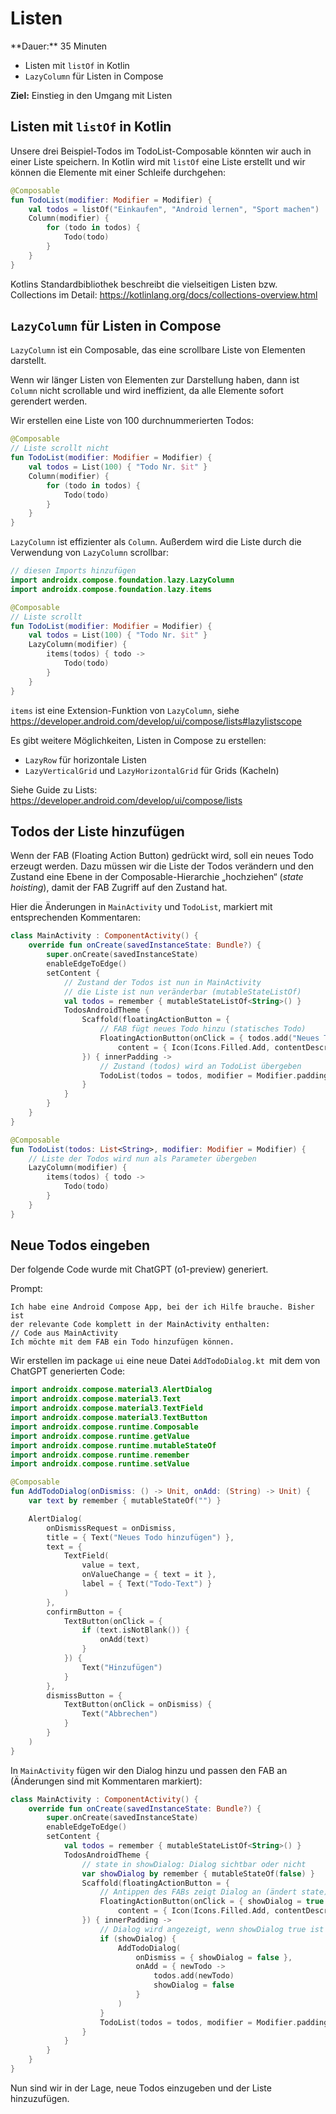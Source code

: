 
# Listen

<Callout>
  **Dauer:** 35 Minuten

  - Listen mit `listOf` in Kotlin
  - `LazyColumn` für Listen in Compose

  **Ziel:** Einstieg in den Umgang mit Listen 
</Callout>

## Listen mit `listOf` in Kotlin

Unsere drei Beispiel-Todos im TodoList-Composable könnten wir 
auch in einer Liste speichern. In Kotlin wird mit `listOf` eine 
Liste erstellt und wir können die Elemente mit einer Schleife
durchgehen:

```kotlin
@Composable
fun TodoList(modifier: Modifier = Modifier) {
    val todos = listOf("Einkaufen", "Android lernen", "Sport machen")
    Column(modifier) {
        for (todo in todos) {
            Todo(todo)
        }
    }
}
```

Kotlins Standardbibliothek beschreibt die vielseitigen Listen bzw. 
Collections im Detail: https://kotlinlang.org/docs/collections-overview.html

## `LazyColumn` für Listen in Compose

`LazyColumn` ist ein Composable, das eine scrollbare Liste von 
Elementen darstellt. 

Wenn wir länger Listen von Elementen zur Darstellung haben, dann ist
`Column` nicht scrollable und wird ineffizient, da alle Elemente
sofort gerendert werden. 

Wir erstellen eine Liste von 100 durchnummerierten Todos:

```kotlin
@Composable
// Liste scrollt nicht
fun TodoList(modifier: Modifier = Modifier) {
    val todos = List(100) { "Todo Nr. $it" }
    Column(modifier) {
        for (todo in todos) {
            Todo(todo)
        }
    }
}
```

`LazyColumn` ist effizienter als `Column`. Außerdem wird die Liste
durch die Verwendung von `LazyColumn` scrollbar:

```kotlin
// diesen Imports hinzufügen
import androidx.compose.foundation.lazy.LazyColumn
import androidx.compose.foundation.lazy.items

@Composable
// Liste scrollt
fun TodoList(modifier: Modifier = Modifier) {
    val todos = List(100) { "Todo Nr. $it" }
    LazyColumn(modifier) {
        items(todos) { todo ->
            Todo(todo)
        }
    }
}
```

`items` ist eine Extension-Funktion von `LazyColumn`, siehe 
https://developer.android.com/develop/ui/compose/lists#lazylistscope

Es gibt weitere Möglichkeiten, Listen in Compose zu erstellen:

- `LazyRow` für horizontale Listen
- `LazyVerticalGrid` und `LazyHorizontalGrid` für Grids (Kacheln)

Siehe Guide zu Lists: https://developer.android.com/develop/ui/compose/lists

## Todos der Liste hinzufügen

Wenn der FAB (Floating Action Button) gedrückt wird, soll ein neues
Todo erzeugt werden. Dazu müssen wir die Liste der Todos verändern
und den Zustand eine Ebene in der Composable-Hierarchie „hochziehen“
(_state hoisting_), damit der FAB Zugriff auf den Zustand hat.

Hier die Änderungen in `MainActivity` und `TodoList`, markiert
mit entsprechenden Kommentaren:

```kotlin
class MainActivity : ComponentActivity() {
    override fun onCreate(savedInstanceState: Bundle?) {
        super.onCreate(savedInstanceState)
        enableEdgeToEdge()
        setContent {
            // Zustand der Todos ist nun in MainActivity
            // die Liste ist nun veränderbar (mutableStateListOf)
            val todos = remember { mutableStateListOf<String>() }
            TodosAndroidTheme {
                Scaffold(floatingActionButton = {
                    // FAB fügt neues Todo hinzu (statisches Todo)
                    FloatingActionButton(onClick = { todos.add("Neues Todo") },
                        content = { Icon(Icons.Filled.Add, contentDescription = "Todo erstellen") })
                }) { innerPadding ->
                    // Zustand (todos) wird an TodoList übergeben
                    TodoList(todos = todos, modifier = Modifier.padding(innerPadding))
                }
            }
        }
    }
}

@Composable
fun TodoList(todos: List<String>, modifier: Modifier = Modifier) {
    // Liste der Todos wird nun als Parameter übergeben
    LazyColumn(modifier) {
        items(todos) { todo ->
            Todo(todo)
        }
    }
}
```

## Neue Todos eingeben

<Callout>
Der folgende Code wurde mit ChatGPT (o1-preview) generiert.

Prompt:
```plaintext
Ich habe eine Android Compose App, bei der ich Hilfe brauche. Bisher ist 
der relevante Code komplett in der MainActivity enthalten:
// Code aus MainActivity
Ich möchte mit dem FAB ein Todo hinzufügen können.
```
</Callout>

Wir erstellen im package `ui` eine neue Datei `AddTodoDialog.kt `mit 
dem von ChatGPT generierten Code:

```kotlin
import androidx.compose.material3.AlertDialog
import androidx.compose.material3.Text
import androidx.compose.material3.TextField
import androidx.compose.material3.TextButton
import androidx.compose.runtime.Composable
import androidx.compose.runtime.getValue
import androidx.compose.runtime.mutableStateOf
import androidx.compose.runtime.remember
import androidx.compose.runtime.setValue

@Composable
fun AddTodoDialog(onDismiss: () -> Unit, onAdd: (String) -> Unit) {
    var text by remember { mutableStateOf("") }

    AlertDialog(
        onDismissRequest = onDismiss,
        title = { Text("Neues Todo hinzufügen") },
        text = {
            TextField(
                value = text,
                onValueChange = { text = it },
                label = { Text("Todo-Text") }
            )
        },
        confirmButton = {
            TextButton(onClick = {
                if (text.isNotBlank()) {
                    onAdd(text)
                }
            }) {
                Text("Hinzufügen")
            }
        },
        dismissButton = {
            TextButton(onClick = onDismiss) {
                Text("Abbrechen")
            }
        }
    )
}
```

In `MainActivity` fügen wir den Dialog hinzu und passen den FAB an
(Änderungen sind mit Kommentaren markiert):

```kotlin
class MainActivity : ComponentActivity() {
    override fun onCreate(savedInstanceState: Bundle?) {
        super.onCreate(savedInstanceState)
        enableEdgeToEdge()
        setContent {
            val todos = remember { mutableStateListOf<String>() }
            TodosAndroidTheme {
                // state in showDialog: Dialog sichtbar oder nicht
                var showDialog by remember { mutableStateOf(false) }
                Scaffold(floatingActionButton = {
                    // Antippen des FABs zeigt Dialog an (ändert state)
                    FloatingActionButton(onClick = { showDialog = true },
                        content = { Icon(Icons.Filled.Add, contentDescription = "Todo erstellen") })
                }) { innerPadding ->
                    // Dialog wird angezeigt, wenn showDialog true ist  
                    if (showDialog) {
                        AddTodoDialog(
                            onDismiss = { showDialog = false },
                            onAdd = { newTodo ->
                                todos.add(newTodo)
                                showDialog = false
                            }
                        )
                    }
                    TodoList(todos = todos, modifier = Modifier.padding(innerPadding))
                }
            }
        }
    }
}
```

Nun sind wir in der Lage, neue Todos einzugeben und der Liste hinzuzufügen.